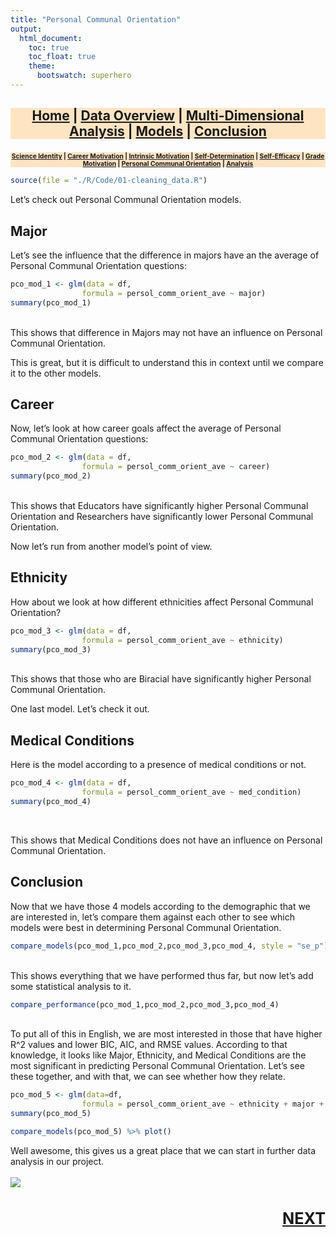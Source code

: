 ```yaml
---
title: "Personal Communal Orientation"
output:
  html_document:
    toc: true
    toc_float: true
    theme:
      bootswatch: superhero
---
```

<h3 style="background-color:bisque;text-align:center;font-size:150%;">[Home](https://pbischoff3.github.io/) | [Data Overview](https://pbischoff3.github.io/data_overview/) | [Multi-Dimensional Analysis](https://pbischoff3.github.io/multi_dimensional_analysis/) | [Models](https://pbischoff3.github.io/models/) | [Conclusion](https://pbischoff3.github.io/Conclusion/)</h3>

<h4 style="background-color:bisque;text-align:center;font-size:73%;">[Science Identity](https://pbischoff3.github.io/models/si/) | [Career Motivation](https://pbischoff3.github.io/models/cm/) | [Intrinsic Motivation](https://pbischoff3.github.io/models/im/) | [Self-Determination](https://pbischoff3.github.io/models/sd/) | [Self-Efficacy](https://pbischoff3.github.io/models/se/) | [Grade Motivation](https://pbischoff3.github.io/models/gm)      | [Personal Communal Orientation](https://pbischoff3.github.io/models/per_com_orient/) | [Analysis](https://pbischoff3.github.io/models/analysis/)</h4>


```r
source(file = "./R/Code/01-cleaning_data.R")
```

Let's check out Personal Communal Orientation models. <br>

## Major
Let's see the influence that the difference in majors have an the average of Personal Communal Orientation questions:
<br>
```r
pco_mod_1 <- glm(data = df,
                formula = persol_comm_orient_ave ~ major)
summary(pco_mod_1)
```
<br>
This shows that difference in Majors may not have an influence on Personal Communal Orientation.  <br>

This is great, but it is difficult to understand this in context until we compare it to the other models. 
<br>

## Career
Now, let's look at how career goals affect the average of Personal Communal Orientation questions:
<br>
```r
pco_mod_2 <- glm(data = df,
                formula = persol_comm_orient_ave ~ career)
summary(pco_mod_2)
```
<br>
This shows that Educators have significantly higher Personal Communal Orientation and Researchers have significantly lower Personal Communal Orientation.  <br>

Now let's run from another model's point of view. <br>

## Ethnicity
How about we look at how different ethnicities affect Personal Communal Orientation? <br>

```r
pco_mod_3 <- glm(data = df,
                formula = persol_comm_orient_ave ~ ethnicity)
summary(pco_mod_3)
```
<br>
This shows that those who are Biracial have significantly higher Personal Communal Orientation. <br>

One last model. Let's check it out. 

## Medical Conditions
Here is the model according to a presence of medical conditions or not. <br>
```r
pco_mod_4 <- glm(data = df,
                formula = persol_comm_orient_ave ~ med_condition)
summary(pco_mod_4)
```
<br>

This shows that Medical Conditions does not have an influence on Personal Communal Orientation.

## Conclusion
Now that we have those 4 models according to the demographic that we are interested in, let's compare them against each other to see which models were best in determining Personal Communal Orientation. <br>

```r
compare_models(pco_mod_1,pco_mod_2,pco_mod_3,pco_mod_4, style = "se_p") 

```
<br> 
This shows everything that we have performed thus far, but now let's add some statistical analysis to it.
<br>
```r
compare_performance(pco_mod_1,pco_mod_2,pco_mod_3,pco_mod_4) 

```
<br>
To put all of this in English, we are most interested in those that have higher R^2 values and lower BIC, AIC, and RMSE values. According to that knowledge, it looks like Major, Ethnicity, and Medical Conditions are the most significant in predicting Personal Communal Orientation. Let's see these together, and with that, we can see whether how they relate. 
<br>

```r
pco_mod_5 <- glm(data=df,
                formula = persol_comm_orient_ave ~ ethnicity + major + med_condition)
summary(pco_mod_5) 

compare_models(pco_mod_5) %>% plot()
```

Well awesome, this gives us a great place that we can start in further data analysis in our project. <br><br>
![](../../R/Images/models/pco.gif)

<h3 style="text-align:right;font-size:180%;">[**NEXT**](https://pbischoff3.github.io/models/analysis/)